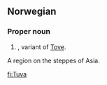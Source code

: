 ==Norwegian==

===Proper noun===
{{infl|no|proper noun}}

# {{given name|female|lang=no}}, variant of [[Tove]].

A region on the steppes of Asia.

[[fi:Tuva]]